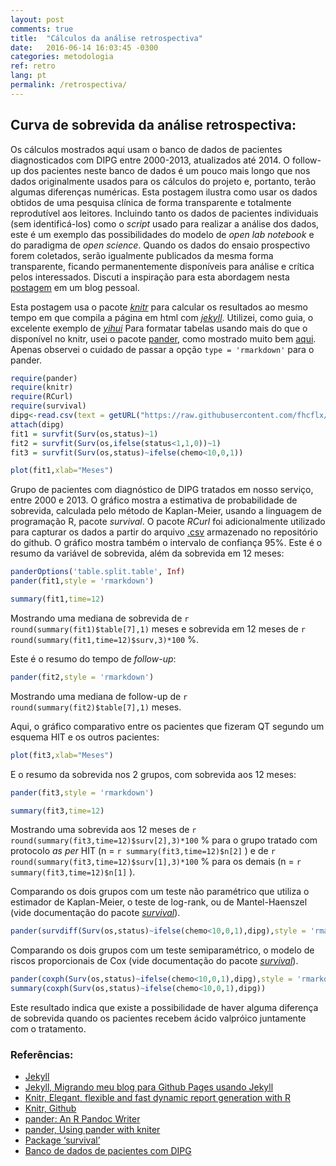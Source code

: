 ---
layout: post
comments: true
title:  "Cálculos da análise retrospectiva"
date:   2016-06-14 16:03:45 -0300
categories: metodologia
ref: retro
lang: pt
permalink: /retrospectiva/
---

## Curva de sobrevida da análise retrospectiva:

Os cálculos mostrados aqui usam o banco de dados de pacientes diagnosticados com DIPG entre 2000-2013, atualizados até 2014. O follow-up dos pacientes neste banco de dados é um pouco mais longo que nos dados originalmente usados para os cálculos do projeto e, portanto, terão algumas diferenças numéricas. Esta postagem ilustra como usar os dados obtidos de uma pesquisa clínica de forma transparente e totalmente reprodutível aos leitores. Incluindo tanto os dados de pacientes individuais (sem identificá-los) como o _script_ usado para realizar a análise dos dados, este é um exemplo das possibilidades do modelo de _open lab notebook_ e do paradigma de _open science_. Quando os dados do ensaio prospectivo forem coletados, serão igualmente publicados da mesma forma transparente, ficando permanentemente disponíveis para análise e crítica pelos interessados. Discuti a inspiração para esta abordagem nesta [postagem][jekyll-migrando] em um blog pessoal.

Esta postagem usa o pacote [_knitr_][knitr] para calcular os resultados ao mesmo tempo em que compila a página em html com [_jekyll_][jekyll].
Utilizei, como guia, o excelente exemplo de [_yihui_][yihui] Para formatar tabelas usando mais do que o disponível no knitr, usei o pacote [pander][pander], como mostrado muito bem [aqui][pander-knitr]. Apenas observei o cuidado de passar a opção ```type = 'rmarkdown' ``` para o pander.

```{r warning=F, message=F}
require(pander)  
require(knitr)
require(RCurl)
require(survival)
dipg<-read.csv(text = getURL("https://raw.githubusercontent.com/fhcflx/valkyrie/gh-pages/_data/dipg.csv"))
attach(dipg)  
fit1 = survfit(Surv(os,status)~1)  
fit2 = survfit(Surv(os,ifelse(status<1,1,0))~1)  
fit3 = survfit(Surv(os,status)~ifelse(chemo<10,0,1))  
```

```{r Sobrevida, fig.height=10, fig.width=12, fig.cap='Sobrevida de pacientes com DIPG'}
plot(fit1,xlab="Meses")
```

Grupo de pacientes com diagnóstico de DIPG tratados em nosso serviço, entre 2000 e 2013. O gráfico mostra a estimativa de probabilidade de sobrevida, calculada pelo método de Kaplan-Meier, usando a linguagem de programação R, pacote *survival*. O pacote *RCurl* foi adicionalmente utilizado para capturar os dados a partir do arquivo [.csv][csv] armazenado no repositório do github. O gráfico mostra também o intervalo de confiança 95%.
Este é o resumo da variável de sobrevida, além da sobrevida em 12 meses:

```{r echo=F}
panderOptions('table.split.table', Inf)
pander(fit1,style = 'rmarkdown')
```

```{r echo=F}
summary(fit1,time=12)
```

Mostrando uma mediana de sobrevida de `r round(summary(fit1)$table[7],1)` meses e sobrevida em 12 meses de `r round(summary(fit1,time=12)$surv,3)*100` %.

Este é o resumo do tempo de _follow-up_:

```{r echo=F}
pander(fit2,style = 'rmarkdown')
```

Mostrando uma mediana de follow-up de `r round(summary(fit2)$table[7],1)` meses.

Aqui, o gráfico comparativo entre os pacientes que fizeram QT segundo um esquema HIT e os outros pacientes:

```{r Sobrevida2, fig.height=10, fig.width=12, fig.cap='Sobrevida de pacientes com DIPG, divididos por tratamento'}
plot(fit3,xlab="Meses")
```

E o resumo da sobrevida nos 2 grupos, com sobrevida aos 12 meses:
```{r echo=F}
pander(fit3,style = 'rmarkdown')
```
```{r echo=F}
summary(fit3,time=12)
```

Mostrando uma sobrevida aos 12 meses de `r round(summary(fit3,time=12)$surv[2],3)*100` % para o grupo tratado com protocolo _as per_ HIT (n = `r summary(fit3,time=12)$n[2]` ) e de `r round(summary(fit3,time=12)$surv[1],3)*100` % para os demais (n = `r summary(fit3,time=12)$n[1]` ).

Comparando os dois grupos com um teste não paramétrico que utiliza o estimador de Kaplan-Meier, o teste de log-rank, ou de Mantel-Haenszel (vide documentação do pacote [_survival_][survival]).

```{r echo=F}
pander(survdiff(Surv(os,status)~ifelse(chemo<10,0,1),dipg),style = 'rmarkdown')
```

Comparando os dois grupos com um teste semiparamétrico, o modelo de riscos proporcionais de Cox (vide documentação do pacote [_survival_][survival]).

```{r echo=F}
pander(coxph(Surv(os,status)~ifelse(chemo<10,0,1),dipg),style = 'rmarkdown')
summary(coxph(Surv(os,status)~ifelse(chemo<10,0,1),dipg))
```

Este resultado indica que existe a possibilidade de haver alguma diferença de sobrevida quando os pacientes recebem ácido valpróico juntamente com o tratamento.

### Referências:

- [Jekyll][jekyll]
- [Jekyll, Migrando meu blog para Github Pages usando Jekyll][jekyll-migrando]
- [Knitr, Elegant, flexible and fast dynamic report generation with R][knitr]
- [Knitr, Github][yihui]
- [pander: An R Pandoc Writer][pander]
- [pander, Using pander with kniter][pander-knitr]
- [Package 'survival'][survival]
- [Banco de dados de pacientes com DIPG][csv]

[jekyll]: https://jekyllrb.com
[jekyll-migrando]: http://fhcflx.github.io/pharmakon/jekyll/update/2016/05/01/Migrando-meu-blog-para-Github-Pages-usando-Jekyll.html
[knitr]: http://yihui.name/knitr/
[yihui]: https://github.com/yihui/knitr
[pander]: http://rapporter.github.io/pander/
[pander-knitr]: http://rapporter.github.io/pander/knitr.html
[survival]: https://cran.r-project.org/web/packages/survival/survival.pdf
[csv]:https://github.com/fhcflx/valkyrie/blob/master/data/
